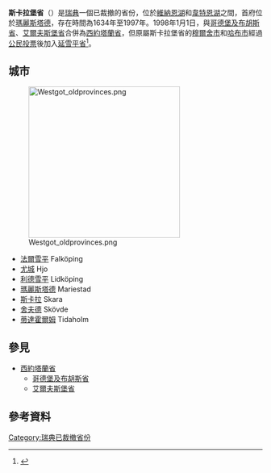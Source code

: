 {{Infobox 瑞典省份
| 名称 = 斯卡拉堡省
| 瑞典语名称 = Skaraborgs län
| 徽章 = Västergötland vapen.svg
| 地图 = SverigesLän1997Skaraborg.svg
| 代码 = R
| 首府 = 瑪麗斯塔德
| 面积 = 
| 面积排名 = 
| 水域面积 = 
| 人口 = 
| 人口排名 = 
| 人口密度 = 
| 建立时间 = 1634
| 裁撤時間= 1998
}}
'''斯卡拉堡省'''（{{lang|sv|Skaraborgs län}}）是[[瑞典|瑞典]]一個已裁撤的省份，位於[[維納恩湖|維納恩湖]]和[[韋特恩湖|韋特恩湖]]之間，首府位於[[瑪麗斯塔德|瑪麗斯塔德]]，存在時間為1634年至1997年。1998年1月1日，與[[哥德堡及布胡斯省|哥德堡及布胡斯省]]、[[艾爾夫斯堡省|艾爾夫斯堡省]]合併為[[西約塔蘭省|西約塔蘭省]]，但原屬斯卡拉堡省的[[穆爾舍市|穆爾舍市]]和[[哈布市|哈布市]]經過[[瑞典公民投票|公民投票]]後加入[[延雪平省|延雪平省]]<ref>{{Cite web |url=http://www.val.se/det_svenska_valsystemet/folkomrostningar/kommunala/index.html |title=Kommunala folkomröstningar |access-date=2010-05-15 |archive-date=2017-06-19 |archive-url=https://web.archive.org/web/20170619214759/http://www.val.se/det_svenska_valsystemet/folkomrostningar/kommunala/index.html |dead-url=no }}</ref>。

== 城市 ==
[[File:Westgot_oldprovinces.png|300px]]
* [[法爾雪平|法爾雪平]] Falköping
* [[尤城|尤城]] Hjo
* [[利德雪平|利德雪平]] Lidköping
* [[瑪麗斯塔德|瑪麗斯塔德]] Mariestad
* [[斯卡拉_(瑞典)|斯卡拉]] Skara
* [[舍夫德|舍夫德]] Skövde
* [[蒂達霍爾姆|蒂達霍爾姆]] Tidaholm

== 參見 ==
* [[西約塔蘭省|西約塔蘭省]]
** [[哥德堡及布胡斯省|哥德堡及布胡斯省]]
** [[艾爾夫斯堡省|艾爾夫斯堡省]]

{{Navbox
|name    = 斯卡拉堡省
|title   = 前斯卡拉堡省[[瑞典自治市|自治市]]
|image   = [[File:Västergötland_vapen.svg|35px]]
|state   = uncollapsed
|imagestyle = padding-right: .5em;
|titlestyle = background: #b8d2ff;
|belowstyle = background: #e6f2ff;

|list1   = [[埃松阿市|埃松阿]] · [[法爾雪平市|法爾雪平]] · [[格賴斯托普市|格賴斯托普]] · [[古爾斯蓬市|古爾斯蓬]] · [[穆爾舍市|穆爾舍]] · [[哈布市|哈布]] · [[尤城市|尤城]] · [[卡爾斯堡市|卡爾斯堡]] · [[利德雪平市|利德雪平]] · [[瑪麗斯塔德市|瑪麗斯塔德]] · [[蒂布魯市|蒂布魯]] · [[特勒布達市|特勒布達]] · [[斯卡拉市|斯卡拉]] · [[舍夫德市|舍夫德]] · [[蒂達霍爾姆市|蒂達霍爾姆]] 
|below=[[瑞典省份|瑞典省份]] · [[瑞典|瑞典]]
}}
== 參考資料 ==
{{reflist}}
{{瑞典地理小作品}}
[[Category:瑞典已裁撤省份|Category:瑞典已裁撤省份]]